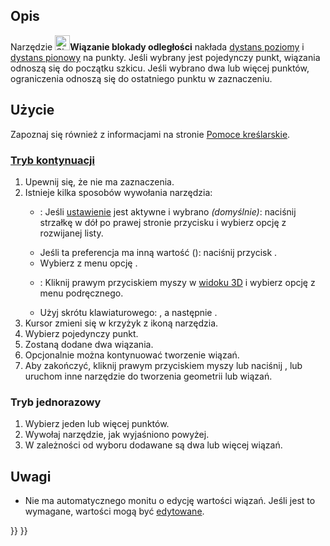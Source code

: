 <languages/>

{{Docnav/pl
|[[Sketcher_ConstrainAngle/pl|Wiązanie kąta]]
|[[Sketcher_ConstrainCoincidentUnified/pl|Wiązanie zbieżności punktów (ujednolicone)]]
|[[Sketcher_Workbench/pl|środowisko pracy Szkicownik]]
|IconL=Sketcher_ConstrainAngle.svg
|IconR=Sketcher_ConstrainCoincidentUnified.svg‎
|IconC=Workbench_Sketcher.svg
}}

{{GuiCommand/pl
|Name=Sketcher ConstrainLock
|Name/pl=Sketcher: Wiązanie blokady odległości
|MenuLocation=Szkic → Wiązania szkicownika → Wiązanie blokady odległości
|Workbenches=[[Sketcher_Workbench/pl|Szkicownik]]
|Shortcut={{KEY|K}} {{KEY|L}}
|SeeAlso=[[Sketcher_ConstrainBlock/pl|Wiązanie zablokowania]]
}}

<span id="Description"></span>
==Opis==

Narzędzie [[Image:Sketcher_ConstrainLock.svg|24px]]'''Wiązanie blokady odległości''' nakłada [[Sketcher_ConstrainDistanceX/pl|dystans poziomy]] i [[Sketcher_ConstrainDistanceY/pl|dystans pionowy]] na punkty. Jeśli wybrany jest pojedynczy punkt, wiązania odnoszą się do początku szkicu. Jeśli wybrano dwa lub więcej punktów, ograniczenia odnoszą się do ostatniego punktu w zaznaczeniu.

<span id="Usage"></span>
==Użycie==

Zapoznaj się również z informacjami na stronie [[Sketcher_Workbench/pl#Pomoce_kreślarskie|Pomoce kreślarskie]].

<span id="Continue_mode"></span>
===[[Sketcher_Workbench/pl#Tryby_kontynuacji|Tryb kontynuacji]]===

# Upewnij się, że nie ma zaznaczenia.
# Istnieje kilka sposobów wywołania narzędzia:
#* {{Version/pl|1.0}}: Jeśli [[Sketcher_Preferences/pl#Ogólne|ustawienie]] {{MenuCommand|Wiązania wymiarów}} jest aktywne i wybrano {{Value|Narzędzie pojedyncze}} ''(domyślnie)'': naciśnij strzałkę w dół po prawej stronie przycisku {{Button|[[Image:Sketcher_Dimension.svg||x16px]][[Image:Toolbar_flyout_arrow.svg|x16px]]}} i wybierz opcję {{MenuCommand|[[Image:Sketcher_ConstrainLock.svg|16px]] Wiązanie blokady odległości}} z rozwijanej listy.
#* Jeśli ta preferencja ma inną wartość ({{VersionMinus/pl|0.21}}): naciśnij przycisk {{Button|[[Image:Sketcher_ConstrainLock.svg|16px]] '''Wiązanie blokady odległości'''}}.
#* Wybierz z menu opcję {{MenuCommand|Szkic → Wiązania szkicownika → [[Image:Sketcher_ConstrainLock.svg|16px]] Wiązanie blokady odległości}}.
#* {{Version/pl|1.0}}: Kliknij prawym przyciskiem myszy w [[3D_view/pl|widoku 3D]] i wybierz opcję {{MenuCommand|Wiązanie → [[Image:Sketcher_ConstrainLock.svg|16px]] Wiązanie blokady odległości}} z menu podręcznego.
#* Użyj skrótu klawiaturowego: {{KEY|K}}, a następnie {{KEY|L}}.
# Kursor zmieni się w krzyżyk z ikoną narzędzia.
# Wybierz pojedynczy punkt.
# Zostaną dodane dwa wiązania.
# Opcjonalnie można kontynuować tworzenie wiązań.
# Aby zakończyć, kliknij prawym przyciskiem myszy lub naciśnij {{KEY|Esc}}, lub uruchom inne narzędzie do tworzenia geometrii lub wiązań.

<span id="Run-once_mode"></span>
===Tryb jednorazowy===

# Wybierz jeden lub więcej punktów.
# Wywołaj narzędzie, jak wyjaśniono powyżej.
# W zależności od wyboru dodawane są dwa lub więcej wiązań.

<span id="Notes"></span>
==Uwagi==

* Nie ma automatycznego monitu o edycję wartości wiązań. Jeśli jest to wymagane, wartości mogą być [[Sketcher_Workbench/pl#Edycja_wiązań|edytowane]].


{{Docnav/pl
|[[Sketcher_ConstrainAngle/pl|Wiązanie kąta]]
|[[Sketcher_ConstrainCoincidentUnified/pl|Wiązanie zbieżności punktów (ujednolicone)]]
|[[Sketcher_Workbench/pl|środowisko pracy Szkicownik]]
|IconL=Sketcher_ConstrainAngle.svg
|IconR=Sketcher_ConstrainCoincidentUnified.svg‎
|IconC=Workbench_Sketcher.svg
}}

{{Sketcher_Tools_navi{{#translation:}}}}
{{Userdocnavi{{#translation:}}}}